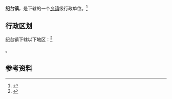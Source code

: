 {{中国乡级行政区|37/07/83/111/000}}

'''纪台镇'''，是{{PRC admin/fullname|37/07/83/111/000|3}}下辖的一个[[乡镇|乡镇]]级行政单位。<ref>{{PRC admin/ref sgc|{{PRC admin/parent|37/07/83/111/000}}}}</ref>

== 行政区划 ==

纪台镇下辖以下地区：<ref>{{PRC admin/ref sgc|37/07/83/111/000}}</ref>

{{PRC admin/children|37/07/83/111/000}}。

== 参考资料 ==

{{reflist}}

{{行政区划小作品}}
{{PRC admin/navcat|37/07/83/111/000}}